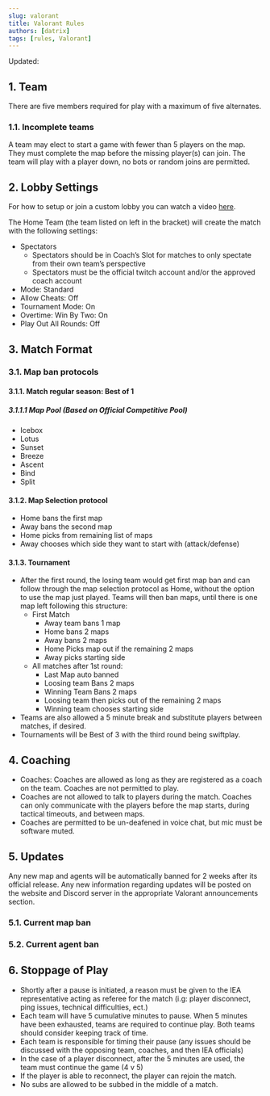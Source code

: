 ```yaml
---
slug: valorant
title: Valorant Rules
authors: [datrix]
tags: [rules, Valorant]
---
```


Updated: <CommitDate game="valorant" />

## 1. Team

There are five members required for play with a maximum of five alternates.

### 1.1. Incomplete teams

A team may elect to start a game with fewer than 5 players on the map. They must complete the map before the missing player(s) can join. The team will play with a player down, no bots or random joins are permitted.

## 2. Lobby Settings

For how to setup or join a custom lobby you can watch a video [here](https://www.youtube.com/watch?v=rLg77Njkxts&list=PLfIm_36vd52y_6P_8yvSkcFMCIWHEx1rG&index=4).

The Home Team (the team listed on left in the bracket) will create the match with the following settings:

* Spectators
  * Spectators should be in Coach’s Slot for matches to only spectate from their own team’s perspective
  * Spectators must be  the official twitch account and/or the approved coach account
* Mode: Standard
* Allow Cheats: Off
* Tournament Mode: On
* Overtime: Win By Two: On
* Play Out All Rounds: Off

## 3. Match Format

### 3.1. Map ban protocols

#### 3.1.1. Match regular season: Best of 1

##### 3.1.1.1 Map Pool (Based on Official Competitive Pool)

* Icebox
* Lotus
* Sunset
* Breeze
* Ascent
* Bind
* Split


#### 3.1.2. Map Selection protocol

* Home bans the first map
* Away bans the second map
* Home picks from remaining list of maps
* Away chooses which side they want to start with (attack/defense)

#### 3.1.3. Tournament

* After the first round, the losing team would get first map ban and can follow through the map selection protocol as Home, without the option to use the map just played. Teams will then ban maps, until there is one map left following this structure:
  * First Match
    * Away team bans 1 map
    * Home bans 2 maps
    * Away bans 2 maps
    * Home Picks map out if the remaining 2 maps
    * Away picks starting side
  * All matches after 1st round:
    * Last Map auto banned
    * Loosing team Bans 2 maps
    * Winning Team Bans 2 maps
    * Loosing team then picks out of the remaining 2 maps
    * Winning team chooses starting side
* Teams are also allowed a 5 minute break and substitute players between matches, if desired.
* Tournaments will be Best of 3 with the third round being swiftplay.

## 4. Coaching

* Coaches: Coaches are allowed as long as they are registered as a coach on the team. Coaches are not permitted to play.
* Coaches are not allowed to talk to players during the match. Coaches can only communicate with the players before the map starts, during tactical timeouts, and between maps.
* Coaches are permitted to be un-deafened in voice chat, but mic must be software muted.

## 5. Updates

Any new map and agents will be automatically banned for 2 weeks after its official release. Any new information regarding updates will be posted on the website and Discord server in the appropriate Valorant announcements section.

### 5.1. Current map ban

### 5.2. Current agent ban

## 6. Stoppage of Play

* Shortly after a pause is initiated, a reason must be given to the IEA representative acting as referee for the match (i.g: player disconnect, ping issues, technical difficulties, ect.)
* Each team will have 5 cumulative minutes to pause. When 5 minutes have been exhausted, teams are required to continue play. Both teams should consider keeping track of time.
* Each team is responsible for timing their pause (any issues should be discussed with the opposing team, coaches, and then IEA officials)
* In the case of a player disconnect, after the 5 minutes are used, the team must continue the game (4 v 5)
* If the player is able to reconnect, the player can rejoin the match.
* No subs are allowed to be subbed in the middle of a match.
